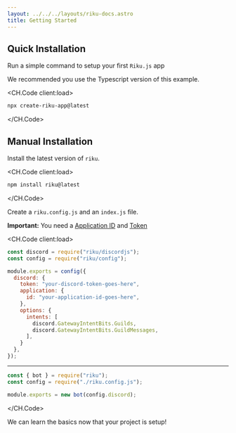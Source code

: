 ```yaml
---
layout: ../../../layouts/riku-docs.astro
title: Getting Started
---
```



## Quick Installation

Run a simple command to setup your first `Riku.js` app

<span class="tiny">We recommended you use the Typescript version of this example.</span>

<CH.Code client:load>
```powershell Terminal 
npx create-riku-app@latest

```
</CH.Code>

## Manual Installation

Install the latest version of `riku`.

<CH.Code client:load>
```powershell Terminal 
npm install riku@latest

```
</CH.Code>

Create a `riku.config.js` and an `index.js` file.

<span class="tiny">**Important:** You need a <u>Application ID</u> and <u>Token</u></span>

<CH.Code client:load>
```js riku.config.js 
const discord = require("riku/discordjs");
const config = require("riku/config");

module.exports = config({
  discord: {
    token: "your-discord-token-goes-here",
    application: {
      id: "your-application-id-goes-here",
    },
    options: {
      intents: [
        discord.GatewayIntentBits.Guilds,
        discord.GatewayIntentBits.GuildMessages,
      ],
    }
  },
});
```

---

```js index.js
const { bot } = require("riku");
const config = require("./riku.config.js");

module.exports = new bot(config.discord);
```

</CH.Code>

<Next>We can learn the basics now that your project is setup!</Next>
<Next next="Basics" overwrite="/riku/docs/learn"></Next>